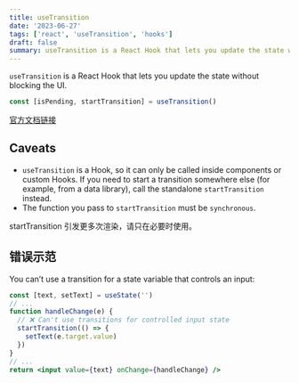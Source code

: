 ```yaml
---
title: useTransition
date: '2023-06-27'
tags: ['react', 'useTransition', 'hooks']
draft: false
summary: useTransition is a React Hook that lets you update the state without blocking the UI.
---
```


`useTransition` is a React Hook that lets you update the state without blocking the UI.

```jsx
const [isPending, startTransition] = useTransition()
```

[官方文档链接](https://react.dev/reference/react/useTransition)

## Caveats

- `useTransition` is a Hook, so it can only be called inside components or custom Hooks. If you need to start a transition somewhere else (for example, from a data library), call the standalone `startTransition` instead.
- The function you pass to `startTransition` must be `synchronous`.

startTransition 引发更多次渲染，请只在必要时使用。

## 错误示范

You can’t use a transition for a state variable that controls an input:

```jsx
const [text, setText] = useState('')
// ...
function handleChange(e) {
  // ❌ Can't use transitions for controlled input state
  startTransition(() => {
    setText(e.target.value)
  })
}
// ...
return <input value={text} onChange={handleChange} />
```
